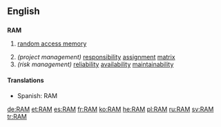 {{see|ram|Ram}}
==English==

==={{Acronym}}===
'''RAM'''

# {{computing}} [[random access memory]]
# ''(project management)'' [[responsibility]] [[assignment]] [[matrix]]
# ''(risk management)'' [[reliability]] [[availability]] [[maintainability]]

====Translations====
{{rfc-level|Translations at L4+ not in L3 POS section}}
*Spanish: RAM {{f}}

[[de:RAM]]
[[et:RAM]]
[[es:RAM]]
[[fr:RAM]]
[[ko:RAM]]
[[he:RAM]]
[[pl:RAM]]
[[ru:RAM]]
[[sv:RAM]]
[[tr:RAM]]